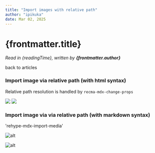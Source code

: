 ```yaml
---
title: "Import images with relative path"
author: "ipikuka"
date: Mar 02, 2025
---
```


# {frontmatter.title}

_Read in {readingTime}, written by **{frontmatter.author}**_

<Link href={"/articles-strategy-flat-content"}>back to articles</Link>

### Import image via relative path (with html syntax)

Relative path resolution is handled by `recma-mdx-change-props`


<img src={imgUrl} height={60} width={60} />


<img src={imgUrl2} height={60} width={60} />

### Import image via via relative path (with markdown syntax)

'rehype-mdx-import-media'

![alt](./article-assets/image.png)

![alt](../blog-assets/image.png)
